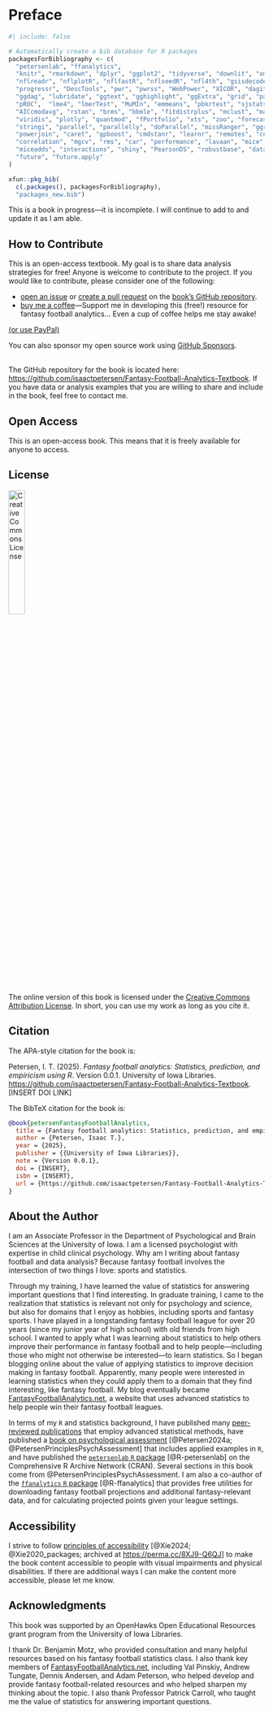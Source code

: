 # Preface {#sec-preface .unnumbered .unlisted}

```r
#| include: false

# Automatically create a bib database for R packages
packagesForBibliography <- c(
  "petersenlab", "ffanalytics",
  "knitr", "rmarkdown", "dplyr", "ggplot2", "tidyverse", "downlit", "xml2",
  "nflreadr", "nflplotR", "nflfastR", "nflseedR", "nfl4th", "gsisdecoder", 
  "progressr", "DescTools", "pwr", "pwrss", "WebPower", "XICOR", "dagitty", 
  "ggdag", "lubridate", "ggtext", "gghighlight", "ggExtra", "grid", "patchwork", 
  "pROC",  "lme4", "lmerTest", "MuMIn", "emmeans", "pbkrtest", "sjstats", 
  "AICcmodavg", "rstan", "brms", "bbmle", "fitdistrplus", "mclust", "magrittr", 
  "viridis", "plotly", "quantmod", "fPortfolio", "xts", "zoo", "forecast", #"webshot2", 
  "stringi", "parallel", "parallelly", "doParallel", "missRanger", "ggridges", 
  "powerjoin", "caret", "gpboost", "cmdstanr", "learnr", "remotes", "corrplot", 
  "correlation", "mgcv", "rms", "car", "performance", "lavaan", "mice", 
  "miceadds", "interactions", "shiny", "PearsonDS", "robustbase", "data.table", 
  "future", "future.apply"
)

xfun::pkg_bib(
  c(.packages(), packagesForBibliography),
  "packages_new.bib")
```

This is a book in progress—it is incomplete.
I will continue to add to and update it as I am able.

## How to Contribute {#sec-contribute}

This is an open-access textbook.
My goal is to share data analysis strategies for free!
Anyone is welcome to contribute to the project.
If you would like to contribute, please consider one of the following:

  - [open an issue](https://github.com/isaactpetersen/Fantasy-Football-Analytics-Textbook/issues) or [create a pull request](https://github.com/isaactpetersen/Fantasy-Football-Analytics-Textbook/pulls) on the [book's GitHub repository](https://github.com/isaactpetersen/Fantasy-Football-Analytics-Textbook).\index{GitHub}
  - [buy me a coffee](https://www.buymeacoffee.com/isaactpetersen)—Support me in developing this (free!) resource for fantasy football analytics... Even a cup of coffee helps me stay awake!

```{=html}
<script type="text/javascript" src="https://cdnjs.buymeacoffee.com/1.0.0/button.prod.min.js" data-name="bmc-button" data-slug="isaactpetersen" data-color="#FFDD00" data-emoji=""  data-font="Lato" data-text="Buy me a coffee" data-outline-color="#000000" data-font-color="#000000" data-coffee-color="#ffffff" ></script>

<a href="https://www.paypal.com/donate/?business=Q4FMMAMFQYTX8&no_recurring=0&item_name=Support+me+in+developing+this+resource+for+fantasy+football+analytics...+Even+a+cup+of+coffee+%28%244.99%29+helps+me+stay+awake%21&currency_code=USD">(or use PayPal)</a>

<p>

You can also sponsor my open source work using <a href="https://github.com/sponsors/isaactpetersen">GitHub Sponsors</a>.

<br>
<br>
```

The GitHub repository for the book is located here:\index{GitHub} <https://github.com/isaactpetersen/Fantasy-Football-Analytics-Textbook>.
If you have data or analysis examples that you are willing to share and include in the book, feel free to contact me.

## Open Access {#sec-openAccess}

This is an open-access book.
This means that it is freely available for anyone to access.

## License {#sec-license}

![Creative Commons License](images/CC-BY.png){width=25% fig-align="left"}\

The online version of this book is licensed under the [Creative Commons Attribution License](https://creativecommons.org/licenses/by/4.0/).
In short, you can use my work as long as you cite it.

## Citation {#sec-citation}

The APA-style citation for the book is:

Petersen, I. T. (2025). *Fantasy football analytics: Statistics, prediction, and empiricism using R*. Version 0.0.1. University of Iowa Libraries. <https://github.com/isaactpetersen/Fantasy-Football-Analytics-Textbook>. [INSERT DOI LINK]

<!--
[![DOI](images/zenodo_doiBadge.png)](https://doi.org/10.5281/zenodo.6466589)\
-->

The BibTeX citation for the book is:

```bibtex
@book{petersenFantasyFootballAnalytics,
  title = {Fantasy football analytics: Statistics, prediction, and empiricism using {R}},
  author = {Petersen, Isaac T.},
  year = {2025},
  publisher = {{University of Iowa Libraries}},
  note = {Version 0.0.1},
  doi = {INSERT},
  isbn = {INSERT},
  url = {https://github.com/isaactpetersen/Fantasy-Football-Analytics-Textbook}
}
```

## About the Author {#sec-author}

I am an Associate Professor in the Department of Psychological and Brain Sciences at the University of Iowa.
I am a licensed psychologist with expertise in child clinical psychology.
Why am I writing about fantasy football and data analysis?
Because fantasy football involves the intersection of two things I love: sports and statistics.

Through my training, I have learned the value of statistics for answering important questions that I find interesting.
In graduate training, I came to the realization that statistics is relevant not only for psychology and science, but also for domains that I enjoy as hobbies, including sports and fantasy sports.
I have played in a longstanding fantasy football league for over 20 years (since my junior year of high school) with old friends from high school.
I wanted to apply what I was learning about statistics to help others improve their performance in fantasy football and to help people—including those who might not otherwise be interested—to learn statistics.
So I began blogging online about the value of applying statistics to improve decision making in fantasy football.
Apparently, many people were interested in learning statistics when they could apply them to a domain that they find interesting, like fantasy football.
My blog eventually became [FantasyFootballAnalytics.net](http://fantasyfootballanalytics.net), a website that uses advanced statistics to help people win their fantasy football leagues.

In terms of my `R` and statistics background, I have published many [peer-reviewed publications](https://developmental-psychopathology.lab.uiowa.edu/publications) that employ advanced statistical methods, have published a [book on psychological assessment](https://www.routledge.com/9781032413068) [@Petersen2024a; @PetersenPrinciplesPsychAssessment] that includes applied examples in `R`, and have published the [`petersenlab` `R` package](https://cran.r-project.org/web/packages/petersenlab/index.html) [@R-petersenlab] on the Comprehensive R Archive Network (CRAN).
Several sections in this book come from @PetersenPrinciplesPsychAssessment.
I am also a co-author of the [`ffanalytics` `R` package](https://github.com/FantasyFootballAnalytics/ffanalytics) [@R-ffanalytics] that provides free utilities for downloading fantasy football projections and additional fantasy-relevant data, and for calculating projected points given your league settings.

## Accessibility {#sec-accessibility}

I strive to follow [principles of accessibility](https://bookdown.org/yihui/rmarkdown-cookbook/html-accessibility.html) [@Xie2024; @Xie2020_packages; archived at <https://perma.cc/8XJ9-Q6QJ>] to make the book content accessible to people with visual impairments and physical disabilities.
If there are additional ways I can make the content more accessible, please let me know.

## Acknowledgments {#sec-acknowledgments}

This book was supported by an OpenHawks Open Educational Resources grant program from the University of Iowa Libraries.

I thank Dr. Benjamin Motz, who provided consultation and many helpful resources based on his fantasy football statistics class.
I also thank key members of [FantasyFootballAnalytics.net](http://fantasyfootballanalytics.net), including Val Pinskiy, Andrew Tungate, Dennis Andersen, and Adam Peterson, who helped develop and provide fantasy football-related resources and who helped sharpen my thinking about the topic.
I also thank Professor Patrick Carroll, who taught me the value of statistics for answering important questions.

\mainmatter
